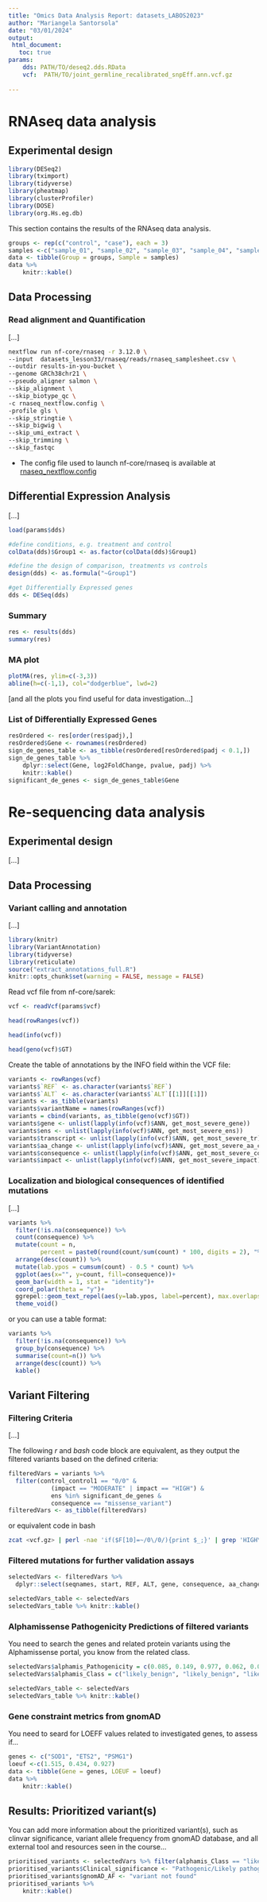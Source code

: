 ```yaml
---
title: "Omics Data Analysis Report: datasets_LABOS2023"
author: "Mariangela Santorsola"
date: "03/01/2024"
output:
 html_document:
   toc: true
params:
    dds: PATH/TO/deseq2.dds.RData
    vcf:  PATH/TO/joint_germline_recalibrated_snpEff.ann.vcf.gz
    
---
```



# RNAseq data analysis

## Experimental design

```r
library(DESeq2)
library(tximport)
library(tidyverse)
library(pheatmap)
library(clusterProfiler)
library(DOSE)
library(org.Hs.eg.db)
```

This section contains the results of the RNAseq data analysis.

```r
groups <- rep(c("control", "case"), each = 3)
samples <-c("sample_01", "sample_02", "sample_03", "sample_04", "sample_05", "sample_06")
data <- tibble(Group = groups, Sample = samples) 
data %>% 
    knitr::kable()
```

## Data Processing

### Read alignment and Quantification

[...]

```bash
nextflow run nf-core/rnaseq -r 3.12.0 \
--input  datasets_lesson33/rnaseq/reads/rnaseq_samplesheet.csv \
--outdir results-in-you-bucket \
--genome GRCh38chr21 \
--pseudo_aligner salmon \
--skip_alignment \
--skip_biotype_qc \
-c rnaseq_nextflow.config \
-profile gls \
--skip_stringtie \
--skip_bigwig \
--skip_umi_extract \
--skip_trimming \
--skip_fastqc
```


- The config file used to launch nf-core/rnaseq is available at [rnaseq_nextflow.config](https://github.com/santorsola-teaching/class-lab-adv-omics-2023/blob/main/L34_from_mutations_to_proteins/rnaseq_nextflow.config)

## Differential Expression Analysis

[...]

```r
load(params$dds)

#define conditions, e.g. treatment and control
colData(dds)$Group1 <- as.factor(colData(dds)$Group1)

#define the design of comparison, treatments vs controls
design(dds) <- as.formula("~Group1")

#get Differentially Expressed genes
dds <- DESeq(dds)
```

### Summary

```r
res <- results(dds)
summary(res)
```

### MA plot

```r
plotMA(res, ylim=c(-3,3))
abline(h=c(-1,1), col="dodgerblue", lwd=2)
```

[and all the plots you find useful for data investigation...]

### List of Differentially Expressed Genes

```r
resOrdered <- res[order(res$padj),]
resOrdered$Gene <- rownames(resOrdered)
sign_de_genes_table <- as_tibble(resOrdered[resOrdered$padj < 0.1,])
sign_de_genes_table %>% 
    dplyr::select(Gene, log2FoldChange, pvalue, padj) %>%
    knitr::kable()
significant_de_genes <- sign_de_genes_table$Gene
```



# Re-sequencing data analysis

## Experimental design

[...]

## Data Processing

### Variant calling and annotation

[...]


```r
library(knitr)
library(VariantAnnotation)
library(tidyverse)
library(reticulate)
source("extract_annotations_full.R")
knitr::opts_chunk$set(warning = FALSE, message = FALSE)
```

Read vcf file from nf-core/sarek:

```r
vcf <- readVcf(params$vcf)
```

```r
head(rowRanges(vcf))
```

```r
head(info(vcf))
```

```r
head(geno(vcf)$GT)
```

Create the table of annotations by the INFO field within the VCF file:

```r
variants <- rowRanges(vcf)
variants$`REF` <- as.character(variants$`REF`)
variants$`ALT` <- as.character(variants$`ALT`[[1]][[1]])
variants <- as_tibble(variants)
variants$variantName = names(rowRanges(vcf))
variants = cbind(variants, as_tibble(geno(vcf)$GT))
variants$gene <- unlist(lapply(info(vcf)$ANN, get_most_severe_gene))
variants$ens <- unlist(lapply(info(vcf)$ANN, get_most_severe_ens))
variants$transcript <- unlist(lapply(info(vcf)$ANN, get_most_severe_tr))
variants$aa_change <- unlist(lapply(info(vcf)$ANN, get_most_severe_aa_change))
variants$consequence <- unlist(lapply(info(vcf)$ANN, get_most_severe_consequence))
variants$impact <- unlist(lapply(info(vcf)$ANN, get_most_severe_impact))
```

### Localization and biological consequences of identified mutations

[...]

```r
variants %>%
  filter(!is.na(consequence)) %>%
  count(consequence) %>%
  mutate(count = n,
         percent = paste0(round(count/sum(count) * 100, digits = 2), "%"))%>%
  arrange(desc(count)) %>%
  mutate(lab.ypos = cumsum(count) - 0.5 * count) %>%
  ggplot(aes(x="", y=count, fill=consequence))+
  geom_bar(width = 1, stat = "identity")+
  coord_polar(theta = "y")+
  ggrepel::geom_text_repel(aes(y=lab.ypos, label=percent), max.overlaps = Inf)+
  theme_void()
```

 or you can use a table format:


```r
variants %>%
  filter(!is.na(consequence)) %>%
  group_by(consequence) %>%
  summarise(count=n()) %>%
  arrange(desc(count)) %>%
  kable()
```


## Variant Filtering

### Filtering Criteria

[...]


The following *r* and *bash* code block are equivalent, as they output the filtered variants based on the defined criteria:


```r
filteredVars = variants %>%
  filter(control_control1 == "0/0" & 
            (impact == "MODERATE" | impact == "HIGH") &
            ens %in% significant_de_genes & 
            consequence == "missense_variant") 
filteredVars <- as_tibble(filteredVars)
```

or equivalent code in bash

```bash
zcat <vcf.gz> | perl -nae 'if($F[10]=~/0\/0/){print $_;}' | grep 'HIGH\|MODERATE' | grep 'GENE1\|GENE2\|GENE3\|GENE4' | grep missense > mutations_to_check_in_alphamissense.txt
```


### Filtered mutations for further validation assays

```r
selectedVars <- filteredVars %>%
  dplyr::select(seqnames, start, REF, ALT, gene, consequence, aa_change) 

selectedVars_table <- selectedVars 
selectedVars_table %>% knitr::kable()

```

### Alphamissense Pathogenicity Predictions of filtered variants

You need to search the genes and related protein variants using the Alphamissense portal, you know from the related class.
```r
selectedVars$alphamis_Pathogenicity = c(0.085, 0.149, 0.977, 0.062, 0.076, 0.106)
selectedVars$alphamis_Class = c("likely_benign", "likely_benign", "likely_pathogenic", "likely_benign", "likely_benign", "likely_benign")

selectedVars_table <- selectedVars 
selectedVars_table %>% knitr::kable()
```

### Gene constraint metrics from gnomAD

You need to seard for LOEFF values related to investigated genes, to assess if...

```r
genes <- c("SOD1", "ETS2", "PSMG1")
loeuf <-c(1.515, 0.434, 0.927)
data <- tibble(Gene = genes, LOEUF = loeuf) 
data %>% 
    knitr::kable()
```


## Results: Prioritized variant(s)

You can add more information about the prioritized variant(s), such as clinvar significance, variant allele frequency from gnomAD database, and all external tool and resources seen in the course... 


```r
prioritised_variants <- selectedVars %>% filter(alphamis_Class == "likely_pathogenic")
prioritised_variants$Clinical_significance <- "Pathogenic/Likely pathogenic"
prioritised_variants$gnomAD_AF <- "variant not found"
prioritised_variants %>% 
    knitr::kable()
```


